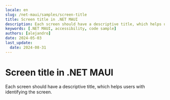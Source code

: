 ```yaml
---
locale: en
slug: /net-maui/samples/screen-title
title: Screen title in .NET MAUI
description: Each screen should have a descriptive title, which helps users with identifying the screen.
keywords: [.NET MAUI, accessibility, code sample]
authors: [alejandro]
date: 2024-05-03
last_update:
  date: 2024-08-31
---
```


# Screen title in .NET MAUI

Each screen should have a descriptive title, which helps users with identifying the screen.

<CodeSample id="screen-title" framework="net-maui" locale="en"/>
